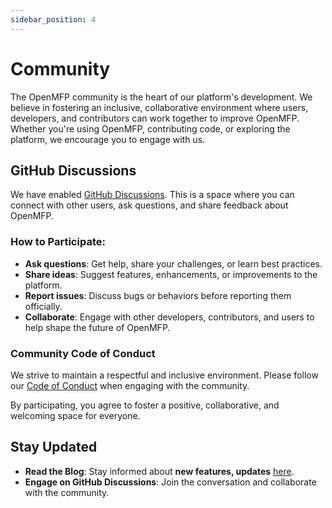 ```yaml
---
sidebar_position: 4
---
```


# Community

The OpenMFP community is the heart of our platform's development. We believe in fostering an inclusive, collaborative environment where users, developers, and contributors can work together to improve OpenMFP. Whether you're using OpenMFP, contributing code, or exploring the platform, we encourage you to engage with us.

## GitHub Discussions

We have enabled [GitHub Discussions](https://github.com/orgs/openmfp/discussions). This is a space where you can connect with other users, ask questions, and share feedback about OpenMFP.

### How to Participate:

- **Ask questions**: Get help, share your challenges, or learn best practices.  
- **Share ideas**: Suggest features, enhancements, or improvements to the platform.  
- **Report issues**: Discuss bugs or behaviors before reporting them officially.  
- **Collaborate**: Engage with other developers, contributors, and users to help shape the future of OpenMFP.

### Community Code of Conduct

We strive to maintain a respectful and inclusive environment. Please follow our [Code of Conduct](https://github.com/openmfp/community/blob/main/CODE_OF_CONDUCT.md) when engaging with the community.

By participating, you agree to foster a positive, collaborative, and welcoming space for everyone.

## Stay Updated

- **Read the Blog**: Stay informed about **new features, updates** [here](/blog).  
- **Engage on GitHub Discussions**: Join the conversation and collaborate with the community.


